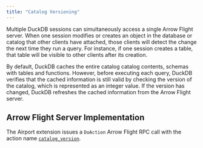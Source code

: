 ```yaml
---
title: "Catalog Versioning"
---
```


Multiple DuckDB sessions can simultaneously access a single Arrow Flight server. When one session modifies or creates an object in the database or catalog that other clients have attached, those clients will detect the change the next time they run a query. For instance, if one session creates a table, that table will be visible to other clients after its creation.

By default, DuckDB caches the entire catalog catalog contents, schemas with tables and functions. However, before executing each query, DuckDB verifies that the cached information is still valid by checking the version of the catalog, which is represented as an integer value. If the version has changed, DuckDB refreshes the cached information from the Arrow Flight server.

## Arrow Flight Server Implementation

The Airport extension issues a `DoAction` Arrow Flight RPC call with the action name [`catalog_version`](server_action_catalog_version.qmd).
